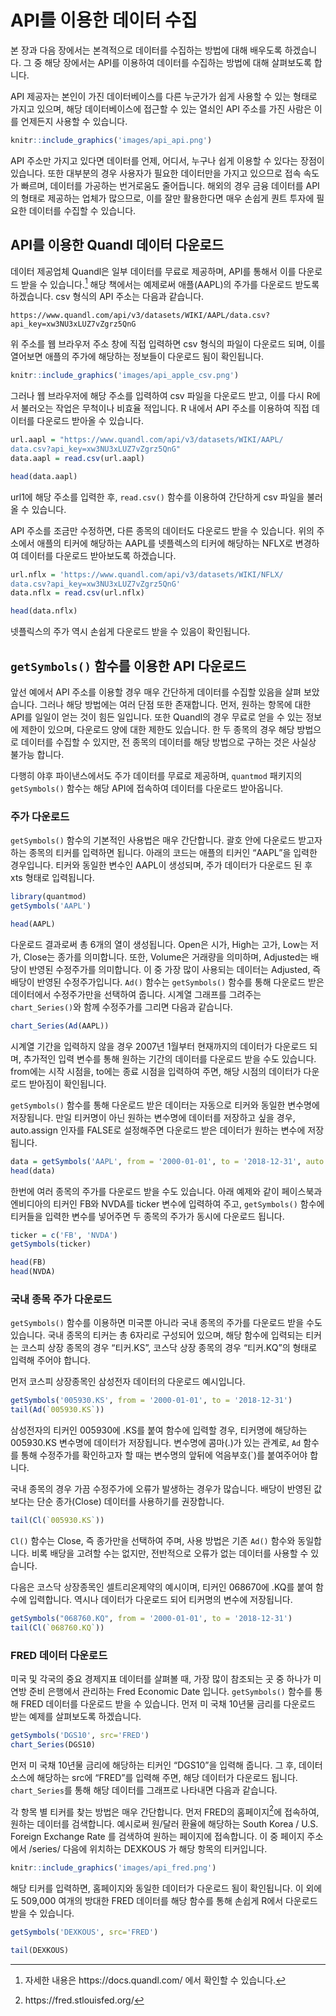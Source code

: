 # API를 이용한 데이터 수집

본 장과 다음 장에서는 본격적으로 데이터를 수집하는 방법에 대해 배우도록 하겠습니다. 그 중 해당 장에서는 API를 이용하여 데이터를 수집하는 방법에 대해 살펴보도록 합니다.

API 제공자는 본인이 가진 데이터베이스를 다른 누군가가 쉽게 사용할 수 있는 형태로 가지고 있으며, 해당 데이터베이스에 접근할 수 있는 열쇠인 API 주소를 가진 사람은 이를 언제든지 사용할 수 있습니다.


```r
knitr::include_graphics('images/api_api.png')
```

API 주소만 가지고 있다면 데이터를 언제, 어디서, 누구나 쉽게 이용할 수 있다는 장점이 있습니다. 또한 대부분의 경우 사용자가 필요한 데이터만을 가지고 있으므로 접속 속도가 빠르며, 데이터를 가공하는 번거로움도 줄어듭니다.
해외의 경우 금융 데이터를 API의 형태로 제공하는 업체가 많으므로, 이를 잘만 활용한다면 매우 손쉽게 퀀트 투자에 필요한 데이터를 수집할 수 있습니다.

## API를 이용한 Quandl 데이터 다운로드

데이터 제공업체 Quandl은 일부 데이터를 무료로 제공하며, API를 통해서 이를 다운로드 받을 수 있습니다.^[자세한 내용은 https://docs.quandl.com/ 에서 확인할 수 있습니다.] 해당 책에서는 예제로써 애플(AAPL)의 주가를 다운로드 받도록 하겠습니다. csv 형식의 API 주소는 다음과 같습니다.

```
https://www.quandl.com/api/v3/datasets/WIKI/AAPL/data.csv?api_key=xw3NU3xLUZ7vZgrz5QnG
```

위 주소를 웹 브라우저 주소 창에 직접 입력하면 csv 형식의 파일이 다운로드 되며, 이를 열어보면 애플의 주가에 해당하는 정보들이 다운로드 됨이 확인됩니다.

```r
knitr::include_graphics('images/api_apple_csv.png')
```

그러나 웹 브라우저에 해당 주소를 입력하여 csv 파일을 다운로드 받고, 이를 다시 R에서 불러오는 작업은 무척이나 비효율 적입니다. R 내에서 API 주소를 이용하여 직접 데이터를 다운로드 받아올 수 있습니다.

```r
url.aapl = "https://www.quandl.com/api/v3/datasets/WIKI/AAPL/
data.csv?api_key=xw3NU3xLUZ7vZgrz5QnG"
data.aapl = read.csv(url.aapl)

head(data.aapl)
```

url1에 해당 주소를 입력한 후, `read.csv()` 함수를 이용하여 간단하게 csv 파일을 불러올 수 있습니다.

API 주소를 조금만 수정하면, 다른 종목의 데이터도 다운로드 받을 수 있습니다. 위의 주소에서 애플의 티커에 해당하는 AAPL를 넷플렉스의 티커에 해당하는 NFLX로 변경하여 데이터를 다운로드 받아보도록 하겠습니다.

```r
url.nflx = 'https://www.quandl.com/api/v3/datasets/WIKI/NFLX/
data.csv?api_key=xw3NU3xLUZ7vZgrz5QnG'
data.nflx = read.csv(url.nflx)

head(data.nflx)
```

넷플릭스의 주가 역시 손쉽게 다운로드 받을 수 있음이 확인됩니다.

## `getSymbols()` 함수를 이용한 API 다운로드

앞선 예에서 API 주소를 이용할 경우 매우 간단하게 데이터를 수집할 있음을 살펴 보았습니다. 그러나 해당 방법에는 여러 단점 또한 존재합니다. 먼저, 원하는 항목에 대한 API를 일일이 얻는 것이 힘든 일입니다. 또한 Quandl의 경우 무료로 얻을 수 있는 정보에 제한이 있으며, 다운로드 양에 대한 제한도 있습니다. 한 두 종목의 경우 해당 방법으로 데이터를 수집할 수 있지만, 전 종목의 데이터를 해당 방법으로 구하는 것은 사실상 불가능 합니다.

다행히 야후 파이낸스에서도 주가 데이터를 무료로 제공하며, `quantmod` 패키지의 `getSymbols()` 함수는 해당 API에 접속하여 데이터를 다운로드 받아옵니다.

### 주가 다운로드

`getSymbols()` 함수의 기본적인 사용법은 매우 간단합니다. 괄호 안에 다운로드 받고자 하는 종목의 티커를 입력하면 됩니다. 아래의 코드는 애플의 티커인 "AAPL"을 입력한 경우입니다. 티커와 동일한 변수인 AAPL이 생성되며, 주가 데이터가 다운로드 된 후 xts 형태로 입력됩니다.

```r
library(quantmod)
getSymbols('AAPL')

head(AAPL)
```

다운로드 결과로써 총 6개의 열이 생성됩니다. Open은 시가, High는 고가, Low는 저가, Close는 종가를 의미합니다. 또한, Volume은 거래량을 의미하며, Adjusted는 배당이 반영된 수정주가를 의미합니다. 이 중 가장 많이 사용되는 데이터는 Adjusted, 즉 배당이 반영된 수정주가입니다. `Ad()` 함수는 `getSymbols()` 함수를 통해 다운로드 받은 데이터에서 수정주가만을 선택하여 줍니다. 시계열 그래프를 그려주는 `chart_Series()`와 함께 수정주가를 그리면 다음과 같습니다.

```r
chart_Series(Ad(AAPL))
```

시계열 기간을 입력하지 않을 경우 2007년 1월부터 현재까지의 데이터가 다운로드 되며, 추가적인 입력 변수를 통해 원하는 기간의 데이터를 다운로드 받을 수도 있습니다. from에는 시작 시점을, to에는 종료 시점을 입력하여 주면, 해당 시점의 데이터가 다운로드 받아짐이 확인됩니다.

`getSymbols()` 함수를 통해 다운로드 받은 데이터는 자동으로 티커와 동일한 변수명에 저장됩니다. 만일 티커명이 아닌 원하는 변수명에 데이터를 저장하고 싶을 경우, auto.assign 인자를 FALSE로 설정해주면 다운로드 받은 데이터가 원하는 변수에 저장됩니다.

```r
data = getSymbols('AAPL', from = '2000-01-01', to = '2018-12-31', auto.assign = FALSE)
head(data)
```

한번에 여러 종목의 주가를 다운로드 받을 수도 있습니다. 아래 예제와 같이 페이스북과 엔비디아의 티커인 FB와 NVDA를 ticker 변수에 입력하여 주고, `getSymbols()` 함수에 티커들을 입력한 변수를 넣어주면 두 종목의 주가가 동시에 다운로드 됩니다.

```r
ticker = c('FB', 'NVDA') 
getSymbols(ticker)

head(FB)
head(NVDA)
```

### 국내 종목 주가 다운로드

`getSymbols()` 함수를 이용하면 미국뿐 아니라 국내 종목의 주가를 다운로드 받을 수도 있습니다. 국내 종목의 티커는 총 6자리로 구성되어 있으며, 해당 함수에 입력되는 티커는 코스피 상장 종목의 경우 "티커.KS", 코스닥 상장 종목의 경우 "티커.KQ"의 형태로 입력해 주어야 합니다.

먼저 코스피 상장종목인 삼성전자 데이터의 다운로드 예시입니다. 

```r
getSymbols('005930.KS', from = '2000-01-01', to = '2018-12-31')
tail(Ad(`005930.KS`))
```

삼성전자의 티커인 005930에 .KS를 붙여 함수에 입력할 경우, 티커명에 해당하는 005930.KS 변수명에 데이터가 저장됩니다. 변수명에 콤마(.)가 있는 관계로, `Ad` 함수를 통해 수정주가를 확인하고자 할 때는 변수명의 앞뒤에 억음부호(`)를 붙여주어야 합니다.

국내 종목의 경우 가끔 수정주가에 오류가 발생하는 경우가 많습니다. 배당이 반영된 값 보다는 단순 종가(Close) 데이터를 사용하기를 권장합니다.

```r
tail(Cl(`005930.KS`))
```

`Cl()` 함수는 Close, 즉 종가만을 선택하여 주며, 사용 방법은 기존 `Ad()` 함수와 동일합니다. 비록 배당을 고려할 수는 없지만, 전반적으로 오류가 없는 데이터를 사용할 수 있습니다.

다음은 코스닥 상장종목인 셀트리온제약의 예시이며, 티커인 068670에 .KQ를 붙여 함수에 입력합니다. 역시나 데이터가 다운로드 되어 티커명의 변수에 저장됩니다.

```r
getSymbols("068760.KQ", from = '2000-01-01', to = '2018-12-31')
tail(Cl(`068760.KQ`))
```

### FRED 데이터 다운로드

미국 및 각국의 중요 경제지표 데이터를 살펴볼 때, 가장 많이 참조되는 곳 중 하나가 미 연방 준비 은행에서 관리하는 Fred Economic Date 입니다. `getSymbols()` 함수를 통해 FRED 데이터를 다운로드 받을 수 있습니다. 먼저 미 국채 10년물 금리를 다운로드 받는 예제를 살펴보도록 하겠습니다.

```r
getSymbols('DGS10', src='FRED')
chart_Series(DGS10)
```

먼저 미 국채 10년물 금리에 해당하는 티커인 "DGS10"을 입력해 줍니다. 그 후, 데이터 소스에 해당하는 src에 "FRED"를 입력해 주면, 해당 데이터가 다운로드 됩니다. `chart_Series`를 통해 해당 데이터를 그래프로 나타내면 다음과 같습니다.

각 항목 별 티커를 찾는 방법은 매우 간단합니다. 먼저 FRED의 홈페이지^[https://fred.stlouisfed.org/]에 접속하여, 원하는 데이터를 검색합니다. 예시로써 원/달러 환율에 해당하는 South Korea / U.S. Foreign Exchange Rate 를 검색하여 원하는 페이지에 접속합니다. 이 중 페이지 주소에서 /series/ 다음에 위치하는 DEXKOUS 가 해당 항목의 티커입니다.

```r
knitr::include_graphics('images/api_fred.png')
```

해당 티커를 입력하면, 홈페이지와 동일한 데이터가 다운로드 됨이 확인됩니다. 이 외에도 509,000 여개의 방대한 FRED 데이터를 해당 함수를 통해 손쉽게 R에서 다운로드 받을 수 있습니다.

```r
getSymbols('DEXKOUS', src='FRED')

tail(DEXKOUS)
```
